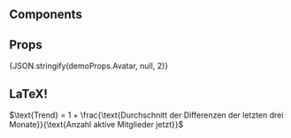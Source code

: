 
## Components

<Avatar color='hotpink' fallback='JS' />

## Props

{JSON.stringify(demoProps.Avatar, null, 2)}

## LaTeX!

$\text{Trend} = 1 + \frac{\text{Durchschnitt der Differenzen der letzten drei Monate}}{\text{Anzahl aktive Mitglieder jetzt}}$
